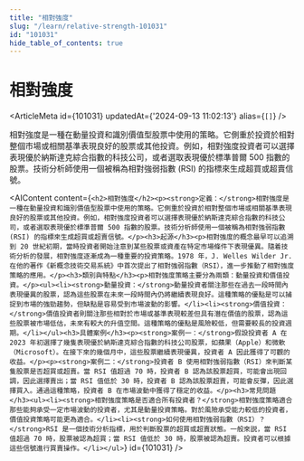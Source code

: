 ```yaml
---
title: "相對強度"
slug: "/learn/relative-strength-101031"
id: "101031"
hide_table_of_contents: true
---
```



# 相對強度

<ArticleMeta id={101031} updatedAt={'2024-09-13 11:02:13'} alias={`[]`} />
<div className='border-solid border-b border-t-0 my-4 border-[var(--ifm-color-gray-300)]' />

相對強度是一種在動量投資和識別價值型股票中使用的策略。它側重於投資於相對整個市場或相關基準表現良好的股票或其他投資。例如，相對強度投資者可以選擇表現優於納斯達克綜合指數的科技公司，或者選取表現優於標準普爾 500 指數的股票。技術分析師使用一個被稱為相對強弱指數 (RSI) 的指標來生成超買或超賣信號。

<AIContent content={`<h2>相對強度</h2><p><strong>定義：</strong>相對強度是一種在動量投資和識別價值型股票中使用的策略。它側重於投資於相對整個市場或相關基準表現良好的股票或其他投資。例如，相對強度投資者可以選擇表現優於納斯達克綜合指數的科技公司，或者選取表現優於標準普爾 500 指數的股票。技術分析師使用一個被稱為相對強弱指數 (RSI) 的指標來生成超買或超賣信號。</p><h3>起源</h3><p>相對強度的概念最早可以追溯到 20 世紀初期，當時投資者開始注意到某些股票或資產在特定市場條件下表現優異。隨着技術分析的發展，相對強度逐漸成為一種重要的投資策略。1978 年，J. Welles Wilder Jr.在他的著作《新概念技術交易系統》中首次提出了相對強弱指數（RSI），進一步推動了相對強度策略的應用。</p><h3>類別與特點</h3><p>相對強度策略主要分為兩類：動量投資和價值投資。</p><ul><li><strong>動量投資：</strong>動量投資者關注那些在過去一段時間內表現優異的股票，認為這些股票在未來一段時間內仍將繼續表現良好。這種策略的優點是可以捕捉到市場的強勁趨勢，但缺點是容易受到市場波動的影響。</li><li><strong>價值投資：</strong>價值投資者則關注那些相對於市場或基準表現較差但具有潛在價值的股票，認為這些股票被市場低估，未來有較大的升值空間。這種策略的優點是風險較低，但需要較長的投資週期。</li></ul><h3>具體案例</h3><p><strong>案例一：</strong>假設投資者 A 在 2023 年初選擇了幾隻表現優於納斯達克綜合指數的科技公司股票，如蘋果（Apple）和微軟（Microsoft）。在接下來的幾個月中，這些股票繼續表現優異，投資者 A 因此獲得了可觀的收益。</p><p><strong>案例二：</strong>投資者 B 使用相對強弱指數（RSI）來判斷某隻股票是否超買或超賣。當 RSI 值超過 70 時，投資者 B 認為該股票超買，可能會出現回調，因此選擇賣出；當 RSI 值低於 30 時，投資者 B 認為該股票超賣，可能會反彈，因此選擇買入。通過這種策略，投資者 B 在市場波動中獲得了穩定的收益。</p><h3>常見問題</h3><ul><li><strong>相對強度策略是否適合所有投資者？</strong>相對強度策略適合那些能夠承受一定市場波動的投資者，尤其是動量投資策略。對於風險承受能力較低的投資者，價值投資策略可能更為適合。</li><li><strong>如何使用相對強弱指數（RSI）？</strong>RSI 是一個技術分析指標，用於判斷股票的超買或超賣狀態。一般來説，當 RSI 值超過 70 時，股票被認為超買；當 RSI 值低於 30 時，股票被認為超賣。投資者可以根據這些信號進行買賣操作。</li></ul>`} id={101031} />
